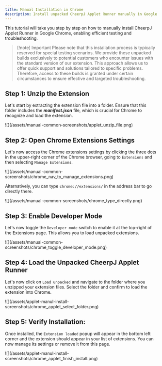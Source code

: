 ```yaml
---
title: Manual Installation in Chrome
description: Install unpacked CheerpJ Applet Runner manually in Google Chrome for specific troubleshooting needs
---
```


This tutorial will take you step by step on how to manually install CheerpJ Applet Runner in Google Chrome, enabling efficient testing and troubleshooting.

> [!note] Important
> Please note that this installation process is typically reserved for special testing scenarios. We provide these unpacked builds exclusively to potential customers who encounter issues with the standard version of our extension. This approach allows us to offer quick support and solutions tailored to specific problems. Therefore, access to these builds is granted under certain circumstances to ensure effective and targeted troubleshooting.

## Step 1: Unzip the Extension

Let's start by extracting the extension file into a folder. Ensure that this folder includes the _**manifest.json**_ file, which is crucial for Chrome to recognize and load the extension.

<div>![](/assets/manual-common-screenshots/applet_unzip_file.png)</div>

## Step 2: Open Chrome Extensions Settings

Let's now access the Chrome extensions settings by clicking the three dots in the upper-right corner of the Chrome browser, going to `Extensions` and then selecting `Manage Extensions`.

<div>
	![](/assets/manual-common-screenshots/chrome_nav_to_manage_extensions.png)
</div>

Alternatively, you can type `chrome://extensions/` in the address bar to go directly there.

<div>
	![](/assets/manual-common-screenshots/chrome_type_directly.png)
</div>

## Step 3: Enable Developer Mode

Let's now toggle the `Developer mode` switch to enable it at the top-right of the Extensions page. This allows you to load unpacked extensions.

<div>
	![](/assets/manual-common-screenshots/chrome_toggle_developer_mode.png)
</div>

## Step 4: Load the Unpacked CheerpJ Applet Runner

Let's now click on `Load unpacked` and navigate to the folder where you unzipped your extension files. Select the folder and confirm to load the extension into Chrome.

<div>
	![](/assets/applet-manul-install-screenshots/chrome_applet_select_folder.png)
</div>

## Step 5: Verify Installation:

Once installed, the `Extension loaded` popup will appear in the bottom left corner and the extension should appear in your list of extensions. You can now manage its settings or remove it from this page.

<div>
	![](/assets/applet-manul-install-screenshots/chrome_applet_finish_install.png)
</div>
